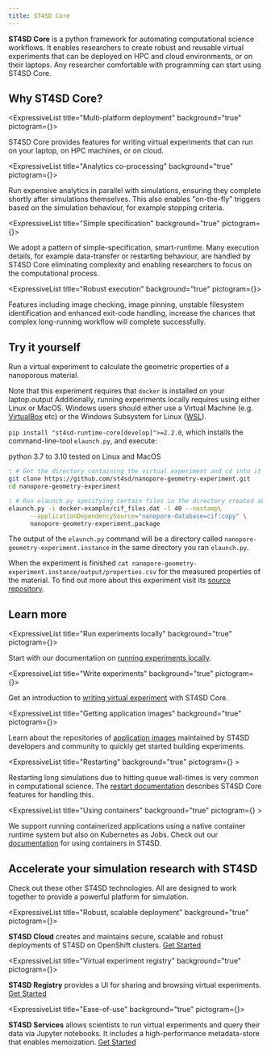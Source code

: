 ```yaml
---
title: ST4SD Core
---
```


<!--

  Copyright IBM Inc. All Rights Reserved.
  SPDX-License-Identifier: Apache-2.0

-->




**ST4SD Core** is a python framework for automating computational science workflows.
It enables researchers to create robust and reusable virtual experiments that can be deployed on HPC and cloud environments, or on their laptops.
Any researcher comfortable with programming can start using ST4SD Core.

## Why ST4SD Core?


<div className="expressive-content-list-group">

  <ExpressiveList 
    title="Multi-platform deployment"
    background="true"
    pictogram={<Build />}>

ST4SD Core provides features for writing virtual experiments that can run on your laptop, on HPC machines, or on cloud.

  </ExpressiveList>

  <ExpressiveList 
    title="Analytics co-processing"
    background="true"
    pictogram={<Insights />}>

Run expensive analytics in parallel with simulations, ensuring they complete shortly after simulations themselves.
This also enables "on-the-fly" triggers based on the simulation behaviour, for example stopping criteria.

  </ExpressiveList>

  <ExpressiveList 
    title="Simple specification"
    background="true"
    pictogram={<Documentation />}>

We adopt a pattern of simple-specification, smart-runtime. 
Many execution details, for example data-transfer or restarting behaviour, are handled by ST4SD Core
eliminating complexity and enabling researchers to focus on the computational process.

  </ExpressiveList>

  <ExpressiveList 
    title="Robust execution"
    background="true"
    pictogram={<Reliability />}>

Features including image checking, image pinning, unstable filesystem identification and enhanced exit-code handling,
increase the chances that complex long-running workflow will complete successfully. 

  </ExpressiveList>


</div>



## Try it yourself

Run a virtual experiment to calculate the geometric properties of a nanoporous material.

Note that this experiment requires that `docker` is installed on your laptop.output
Additionally, running experiments locally requires using either Linux or MacOS.
Windows users should either use a Virtual Machine (e.g. [VirtualBox](https://www.virtualbox.org) etc) or the Windows Subsystem for Linux ([WSL](https://learn.microsoft.com/en-us/windows/wsl/install)).

<Row>
<Column colMd={5} colLg={8}>

`pip install "st4sd-runtime-core[develop]">=2.2.0`, which installs the command-line-tool `elaunch.py`, and execute:

</Column>

<Column colMd={2} colLg={3} offsetMd={1} offsetLg={1}>
<Aside>
python 3.7 to 3.10 tested on Linux and MacOS
</Aside>
</Column>
</Row>


```bash
: # Get the directory containing the virtual experiment and cd into it
git clone https://github.com/st4sd/nanopore-geometry-experiment.git
cd nanopore-geometry-experiment

: # Run elaunch.py specifying certain files in the directory created above
elaunch.py -i docker-example/cif_files.dat -l 40 --nostamp\
      --applicationDependencySource="nanopore-database=cif:copy" \
      nanopore-geometry-experiment.package
```

The output of the `elaunch.py` command will be a directory called `nanopore-geometry-experiment.instance` in the same directory you ran `elaunch.py`.

When the experiment is finished `cat nanopore-geometry-experiment.instance/output/properties.csv` for the measured properties of the material.
To find out more about this experiment visit its [source repository](https://github.com/st4sd/nanopore-geometry-experiment.git).


## Learn more

<div className="expressive-content-list-group">

  <ExpressiveList 
    title="Run experiments locally"
    background="true"
    pictogram={<CloudTutorials />}>

Start with our documentation on [running experiments locally](/direct-run).

  </ExpressiveList>


  <ExpressiveList
    title="Write experiments"
    background="true"
    pictogram={<FileBackup />}>

Get an introduction to [writing virtual experiment](/write-experiments) with ST4SD Core.

  </ExpressiveList>



  <ExpressiveList 
    title="Getting application images"
    background="true"
    pictogram={<Containers />}>

Learn about the repositories of [application images](/application-images/) maintained by ST4SD developers and community to quickly get started building experiments.

  </ExpressiveList>

  <ExpressiveList 
    title="Restarting"
    background="true"
    pictogram={<Reset />}
    >

Restarting long simulations due to hitting queue wall-times is very common in computational science.
The [restart documentation](/restart) describes ST4SD Core features for handling this.

  </ExpressiveList>


  <ExpressiveList
    title="Using containers"
    background="true"
    pictogram={<Docker />}
    >

We support running containerized applications using a native container runtime system but also on Kubernetes as Jobs.
Check out our [documentation](/using-containers) for using containers in ST4SD.

  </ExpressiveList>

</div>

## Accelerate your simulation research with ST4SD

Check out these other ST4SD technologies. All are designed to work together to provide a powerful platform for simulation.

<div className="expressive-content-list-group">

   <ExpressiveList
    title="Robust, scalable deployment"
    background="true"
    pictogram={<Kubernetes />}>

   **ST4SD Cloud** creates and maintains secure, scalable and robust deployments of ST4SD on OpenShift clusters. [Get Started](/st4sd-cloud-getting-started)

  </ExpressiveList>

  <ExpressiveList
    title="Virtual experiment registry"
    background="true"
    pictogram={<CarbonForIbmDotcom />}>

   **ST4SD Registry** provides a UI for sharing and browsing virtual experiments. [Get Started](/st4sd-registry-getting-started)

  </ExpressiveList>

  <ExpressiveList
    title="Ease-of-use"
    background="true"
    pictogram={<NetworkServices />}>

  **ST4SD Services** allows scientists to run virtual experiments and query their data via Jupyter notebooks.
   It includes a high-performance metadata-store that enables memoization. [Get Started](/st4sd-services-getting-started)

  </ExpressiveList>

</div>
